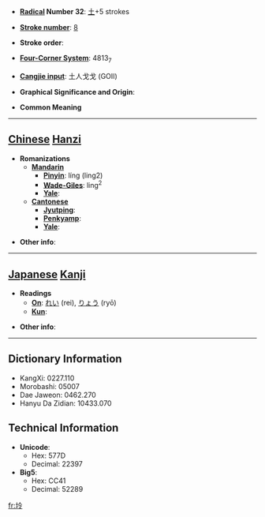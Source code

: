 * '''[[Wiktionary:Chinese radical index| Radical]] Number 32''': [[Wiktionary:Chinese radical index 土|土]]+5 strokes

* '''[[Wiktionary:Chinese total strokes index|Stroke number]]''': [[Wiktionary:Chinese total strokes index 8|8]]

* '''Stroke order''': 

* '''[[Wiktionary:Chinese four corner index|Four-Corner System]]''': 4813<sub>7</sub>

* '''[[Wiktionary:Chinese Cangjie index|Cangjie input]]''': 土人戈戈 (GOII)

* '''Graphical Significance and Origin''': 

* '''Common Meaning'''

----

== [[Chinese]] [[Hanzi]] ==

* '''Romanizations'''
** '''[[Mandarin]]'''
*** '''[[Pinyin]]''': líng (ling2)
*** '''[[Wade-Giles]]''': ling<sup>2</sup>
*** '''[[Yale]]''': 
** '''[[Cantonese]]'''
*** '''[[Jyutping]]''':
*** '''[[Penkyamp]]''': 
*** '''[[Yale]]''': 

* '''Other info''': 

----

== [[Japanese]] [[Kanji]] ==

* '''Readings'''
** '''[[On]]''': [[れい]] (rei), [[りょう]] (ryō)
** '''[[Kun]]''': 

* '''Other info''':  

----

== Dictionary Information ==

* KangXi: 0227.110
* Morobashi: 05007
* Dae Jaweon: 0462.270
* Hanyu Da Zidian: 10433.070

== Technical Information ==

* '''Unicode''':
** Hex: 577D
** Decimal: 22397
* '''Big5''':
** Hex: CC41
** Decimal: 52289

[[fr:坽]]